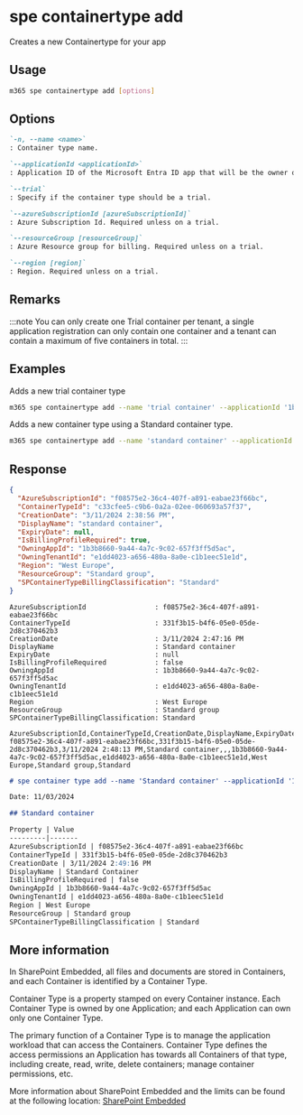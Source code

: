 
# spe containertype add

Creates a new Containertype for your app

## Usage

```sh
m365 spe containertype add [options]
```

## Options

```md definition-list
`-n, --name <name>`
: Container type name.

`--applicationId <applicationId>`
: Application ID of the Microsoft Entra ID app that will be the owner of the container type.

`--trial`
: Specify if the container type should be a trial.

`--azureSubscriptionId [azureSubscriptionId]`
: Azure Subscription Id. Required unless on a trial.

`--resourceGroup [resourceGroup]`
: Azure Resource group for billing. Required unless on a trial.

`--region [region]`
: Region. Required unless on a trial.
```

<Global />

## Remarks

:::note
You can only create one Trial container per tenant, a single application registration can only contain one container and a tenant can contain a maximum of five containers in total.
:::

## Examples

Adds a new trial container type

```sh
m365 spe containertype add --name 'trial container' --applicationId '1b3b8660-9a44-4a7c-9c02-657f3ff5d5ac' --trial
```

Adds a new container type using a Standard container type.

```sh
m365 spe containertype add --name 'standard container' --applicationId '1b3b8660-9a44-4a7c-9c02-657f3ff5d5ac' --azureSubscriptionId 'f08575e2-36c4-407f-a891-eabae23f66bc' --region 'West Europe' --resourceGroup 'Standard group'
```

## Response

<Tabs>
  <TabItem value="JSON">

  ```json
  {
    "AzureSubscriptionId": "f08575e2-36c4-407f-a891-eabae23f66bc",
    "ContainerTypeId": "c33cfee5-c9b6-0a2a-02ee-060693a57f37",
    "CreationDate": "3/11/2024 2:38:56 PM",
    "DisplayName": "standard container",
    "ExpiryDate": null,
    "IsBillingProfileRequired": true,
    "OwningAppId": "1b3b8660-9a44-4a7c-9c02-657f3ff5d5ac",
    "OwningTenantId": "e1dd4023-a656-480a-8a0e-c1b1eec51e1d",
    "Region": "West Europe",
    "ResourceGroup": "Standard group",
    "SPContainerTypeBillingClassification": "Standard"
  }
  ```

  </TabItem>
  <TabItem value="Text">

  ```text
  AzureSubscriptionId                 : f08575e2-36c4-407f-a891-eabae23f66bc
  ContainerTypeId                     : 331f3b15-b4f6-05e0-05de-2d8c370462b3
  CreationDate                        : 3/11/2024 2:47:16 PM
  DisplayName                         : Standard container
  ExpiryDate                          : null
  IsBillingProfileRequired            : false
  OwningAppId                         : 1b3b8660-9a44-4a7c-9c02-657f3ff5d5ac
  OwningTenantId                      : e1dd4023-a656-480a-8a0e-c1b1eec51e1d
  Region                              : West Europe
  ResourceGroup                       : Standard group
  SPContainerTypeBillingClassification: Standard
  ```

  </TabItem>
  <TabItem value="CSV">

  ```csv
  AzureSubscriptionId,ContainerTypeId,CreationDate,DisplayName,ExpiryDate,IsBillingProfileRequired,OwningAppId,OwningTenantId,Region,ResourceGroup,SPContainerTypeBillingClassification
  f08575e2-36c4-407f-a891-eabae23f66bc,331f3b15-b4f6-05e0-05de-2d8c370462b3,3/11/2024 2:48:13 PM,Standard container,,,1b3b8660-9a44-4a7c-9c02-657f3ff5d5ac,e1dd4023-a656-480a-8a0e-c1b1eec51e1d,West Europe,Standard group,Standard
  ```

  </TabItem>
  <TabItem value="Markdown">

  ```md
  # spe container type add --name 'Standard container' --applicationId '1b3b8660-9a44-4a7c-9c02-657f3ff5d5ac' --azureSubscriptionId 'f08575e2-36c4-407f-a891-eabae23f66bc' --region 'West Europe' --resourceGroup 'Standard group'

  Date: 11/03/2024

  ## Standard container

  Property | Value
  ---------|-------
  AzureSubscriptionId | f08575e2-36c4-407f-a891-eabae23f66bc
  ContainerTypeId | 331f3b15-b4f6-05e0-05de-2d8c370462b3
  CreationDate | 3/11/2024 2:49:16 PM
  DisplayName | Standard Container
  IsBillingProfileRequired | false
  OwningAppId | 1b3b8660-9a44-4a7c-9c02-657f3ff5d5ac
  OwningTenantId | e1dd4023-a656-480a-8a0e-c1b1eec51e1d
  Region | West Europe
  ResourceGroup | Standard group
  SPContainerTypeBillingClassification | Standard
  ```

  </TabItem>
</Tabs>

## More information

In SharePoint Embedded, all files and documents are stored in Containers, and each Container is identified by a Container Type.

Container Type is a property stamped on every Container instance. Each Container Type is owned by one Application; and each Application can own only one Container Type.

The primary function of a Container Type is to manage the application workload that can access the Containers. Container Type defines the access permissions an Application has towards all Containers of that type, including create, read, write, delete containers; manage container permissions, etc.

More information about SharePoint Embedded and the limits can be found at the following location: [SharePoint Embedded](https://learn.microsoft.com/en-us/sharepoint/dev/embedded/concepts/app-concepts/containertypes#sharepoint-embedded-trial-container-types)
